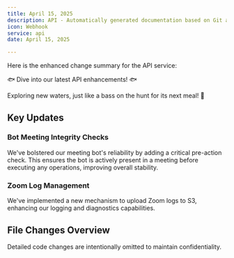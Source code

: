 ```yaml
---
title: April 15, 2025
description: API - Automatically generated documentation based on Git activity.
icon: Webhook
service: api
date: April 15, 2025

---
```


Here is the enhanced change summary for the API service:

🐟 Dive into our latest API enhancements! 🐟

<Callout type="info">
  Exploring new waters, just like a bass on the hunt for its next meal! 🎣
</Callout>

## Key Updates

### Bot Meeting Integrity Checks
We've bolstered our meeting bot's reliability by adding a critical pre-action check. This ensures the bot is actively present in a meeting before executing any operations, improving overall stability.

### Zoom Log Management
We've implemented a new mechanism to upload Zoom logs to S3, enhancing our logging and diagnostics capabilities.

## File Changes Overview

<Files>
  <Folder name="api_server" defaultOpen>
    <Folder name="baas_engine">
      <File name="auth/data/get.rs" />
      <File name="meeting_bot/starter.rs" />
      <File name="schema.rs" />
      <File name="transcriber/providers/runpod.rs" />
      <File name="worker/worker_bot.rs" />
    </Folder>
    <Folder name="baas_handler">
      <File name="main.rs" />
      <File name="routers.rs" />
    </Folder>
    <Folder name="migrations">
      <Folder name="2025-04-08-140628_add_secret_into_account">
        <File name="down.sql" />
        <File name="up.sql" />
      </Folder>
    </Folder>
  </Folder>
  <Folder name="meeting_bot/recording_server" defaultOpen>
    <Folder name="src">
      <File name="main.ts" />
      <File name="meeting/meet.ts" />
      <File name="recording/Transcoder.ts" />
      <File name="s3.ts" />
      <File name="types.ts" />
    </Folder>
  </Folder>
</Files>

<Callout type="warn">
  Detailed code changes are intentionally omitted to maintain confidentiality.
</Callout>